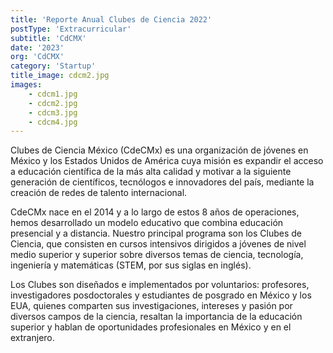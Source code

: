 ```yaml
---
title: 'Reporte Anual Clubes de Ciencia 2022' 
postType: 'Extracurricular'
subtitle: 'CdCMX'
date: '2023'
org: 'CdCMX'
category: 'Startup' 
title_image: cdcm2.jpg
images: 
    - cdcm1.jpg
    - cdcm2.jpg
    - cdcm3.jpg
    - cdcm4.jpg
---
```


Clubes de Ciencia México (CdeCMx) es una organización de jóvenes en México y los Estados Unidos de América cuya misión es expandir el acceso a educación científica de la más alta calidad y motivar a la siguiente generación de científicos, tecnólogos e innovadores del país, mediante la creación de redes de talento internacional.

CdeCMx nace en el 2014 y a lo largo de estos 8 años de operaciones, hemos desarrollado un modelo educativo que combina educación presencial y a distancia. Nuestro principal programa son los Clubes de Ciencia, que consisten en cursos intensivos dirigidos a jóvenes de nivel medio superior y superior sobre diversos temas de ciencia, tecnología, ingeniería y matemáticas (STEM, por sus siglas en inglés).

Los Clubes son diseñados e implementados por voluntarios: profesores, investigadores posdoctorales y estudiantes de posgrado en México y los EUA, quienes comparten sus investigaciones, intereses y pasión por diversos campos de la ciencia, resaltan la importancia de la educación superior y hablan de oportunidades profesionales en México y en el extranjero.